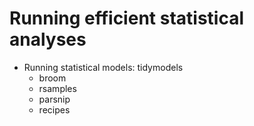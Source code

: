 # Running efficient statistical analyses {#statistical-analyses}

-   Running statistical models: tidymodels
    -   broom
    -   rsamples
    -   parsnip
    -   recipes
